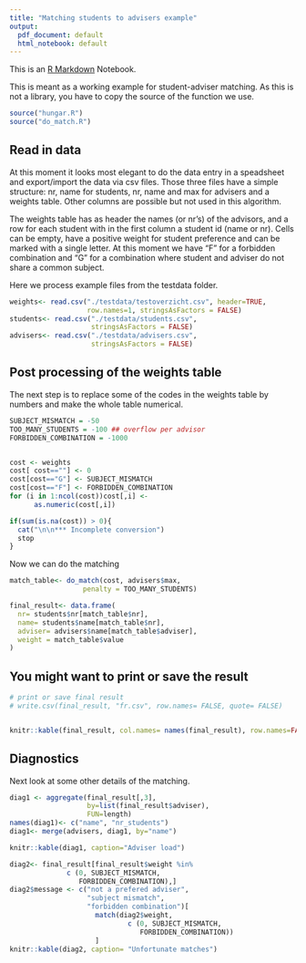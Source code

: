 ```yaml
---
title: "Matching students to advisers example"
output:
  pdf_document: default
  html_notebook: default
---
```


This is an [R Markdown](http://rmarkdown.rstudio.com) Notebook. 

This is meant as a working example for student-adviser matching. As this is not a library, you have to copy the source of the function we use. 

```r
source("hungar.R")
source("do_match.R")
```


## Read in data

At this moment it looks most elegant to do the data entry in a speadsheet and export/import  the data via csv files. Those three files have a simple structure: nr, name for students, nr, name and max for advisers and a weights table. Other columns are possible but not used in this algorithm.

The weights table has as header the names (or nr's) of the advisors, and a row for each student with in the first column a student id (name or nr). Cells can be empty, have a positive weight for student preference and can be marked with a single letter. At this moment we have "F" for a forbidden combination and "G" for a combination where student and adviser do not share a common subject.  

Here we process example files from the testdata folder.

```r

weights<- read.csv("./testdata/testoverzicht.csv", header=TRUE,
                   row.names=1, stringsAsFactors = FALSE)
students<- read.csv("./testdata/students.csv", 
                    stringsAsFactors = FALSE)
advisers<- read.csv("./testdata/advisers.csv", 
                    stringsAsFactors = FALSE)
```


## Post processing of the weights table

The next step is to replace some of the codes in the weights table by numbers and make the whole table numerical. 


```r
SUBJECT_MISMATCH = -50
TOO_MANY_STUDENTS = -100 ## overflow per advisor
FORBIDDEN_COMBINATION = -1000


cost <- weights
cost[ cost==""] <- 0
cost[cost=="G"] <- SUBJECT_MISMATCH
cost[cost=="F"] <- FORBIDDEN_COMBINATION
for (i in 1:ncol(cost))cost[,i] <-
      as.numeric(cost[,i])

if(sum(is.na(cost)) > 0){
  cat("\n\n*** Incomplete conversion")
  stop
}

```



Now we can do the matching 


```r
match_table<- do_match(cost, advisers$max, 
                  penalty = TOO_MANY_STUDENTS)

final_result<- data.frame(
  nr= students$nr[match_table$nr], 
  name= students$name[match_table$nr], 
  adviser= advisers$name[match_table$adviser],
  weight = match_table$value
)

```

## You might want to print or save the result

```r

# print or save final result
# write.csv(final_result, "fr.csv", row.names= FALSE, quote= FALSE)


knitr::kable(final_result, col.names= names(final_result), row.names=FALSE, caption="Best Matching")
```

## Diagnostics

Next look at some other details of the matching.

```r

diag1 <- aggregate(final_result[,3], 
                   by=list(final_result$adviser), 
                   FUN=length)
names(diag1)<- c("name", "nr_students")
diag1<- merge(advisers, diag1, by="name")

knitr::kable(diag1, caption="Adviser load")

diag2<- final_result[final_result$weight %in%
              c (0, SUBJECT_MISMATCH, 
                 FORBIDDEN_COMBINATION),]
diag2$message <- c("not a prefered adviser",
                   "subject mismatch",
                   "forbidden combination")[
                     match(diag2$weight,
                             c (0, SUBJECT_MISMATCH, 
                                FORBIDDEN_COMBINATION))
                     ]         
knitr::kable(diag2, caption= "Unfortunate matches")                 
```

